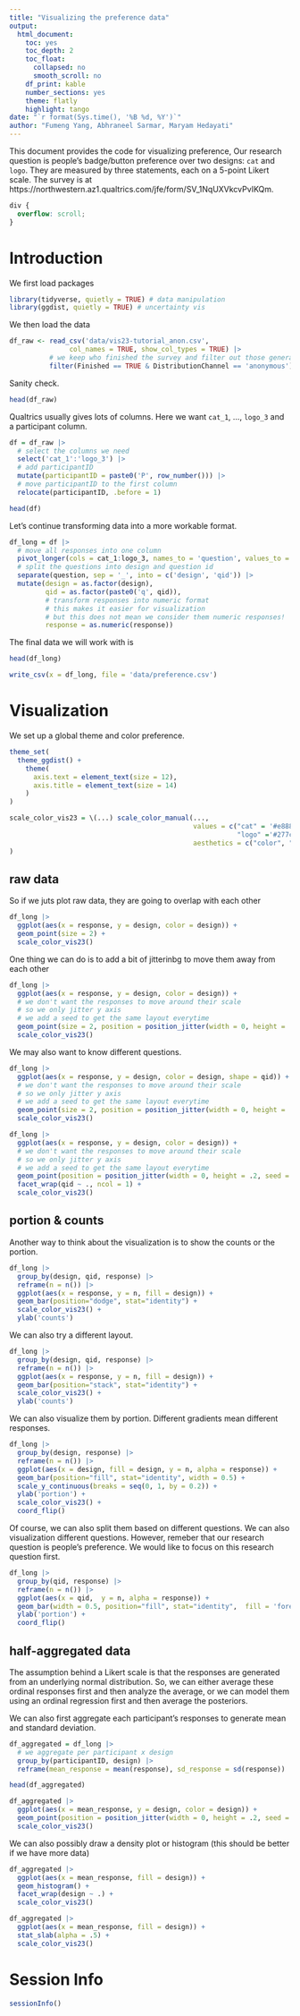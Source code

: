 ```yaml
---
title: "Visualizing the preference data"
output: 
  html_document: 
    toc: yes
    toc_depth: 2
    toc_float:
      collapsed: no
      smooth_scroll: no
    df_print: kable
    number_sections: yes
    theme: flatly
    highlight: tango
date: "`r format(Sys.time(), '%B %d, %Y')`"
author: "Fumeng Yang, Abhraneel Sarmar, Maryam Hedayati"
---
```


This document provides the code for visualizing preference, 
Our research question is people's badge/button preference over two designs: `cat` and `logo`. They are measured by three statements, each on a 5-point Likert scale. The survey is at https://northwestern.az1.qualtrics.com/jfe/form/SV_1NqUXVkcvPvIKQm. 

```css
div {
  overflow: scroll;
}
```

# Introduction

We first load packages

```r
library(tidyverse, quietly = TRUE) # data manipulation
library(ggdist, quietly = TRUE) # uncertainty vis
```

We then load the data

```r
df_raw <- read_csv('data/vis23-tutorial_anon.csv',
               col_names = TRUE, show_col_types = TRUE) |> 
          # we keep who finished the survey and filter out those generated by preview 
          filter(Finished == TRUE & DistributionChannel == 'anonymous')
```

Sanity check. 

```r
head(df_raw)
```

Qualtrics usually gives lots of columns. Here we want `cat_1`, ..., `logo_3` and a participant column.

```r
df = df_raw |> 
  # select the columns we need
  select('cat_1':'logo_3') |> 
  # add participantID
  mutate(participantID = paste0('P', row_number())) |>
  # move participantID to the first column
  relocate(participantID, .before = 1)
```


```r
head(df)
```


Let's continue transforming data into a more workable format.

```r
df_long = df |> 
  # move all responses into one column
  pivot_longer(cols = cat_1:logo_3, names_to = 'question', values_to = 'response') |> 
  # split the questions into design and question id
  separate(question, sep = '_', into = c('design', 'qid')) |> 
  mutate(design = as.factor(design), 
         qid = as.factor(paste0('q', qid)), 
         # transform responses into numeric format
         # this makes it easier for visualization
         # but this does not mean we consider them numeric responses!
         response = as.numeric(response))
```

The final data we will work with is 

```r
head(df_long)
```

```r
write_csv(x = df_long, file = 'data/preference.csv')
```


# Visualization

We set up a global theme and color preference. 

```r
theme_set(
  theme_ggdist() + 
    theme(
      axis.text = element_text(size = 12),
      axis.title = element_text(size = 14)
    )
)

scale_color_vis23 = \(...) scale_color_manual(..., 
                                              values = c("cat" = '#e888b3', 
                                                         "logo" ='#277cbd'),
                                              aesthetics = c("color", "fill")
)

```


## raw data

So if we juts plot raw data, they are going to overlap with each other

```r
df_long |> 
  ggplot(aes(x = response, y = design, color = design)) + 
  geom_point(size = 2) +
  scale_color_vis23()
```
One thing we can do is to add a bit of jitterinbg to move them away from each other

```r
df_long |> 
  ggplot(aes(x = response, y = design, color = design)) + 
  # we don't want the responses to move around their scale
  # so we only jitter y axis
  # we add a seed to get the same layout everytime
  geom_point(size = 2, position = position_jitter(width = 0, height = .2, seed = 1234), alpha = 0.7) +
  scale_color_vis23()
```
We may also want to know different questions.

```r
df_long |> 
  ggplot(aes(x = response, y = design, color = design, shape = qid)) + 
  # we don't want the responses to move around their scale
  # so we only jitter y axis
  # we add a seed to get the same layout everytime
  geom_point(size = 2, position = position_jitter(width = 0, height = .2, seed = 1234), alpha = .7) +
  scale_color_vis23()
```

```r
df_long |> 
  ggplot(aes(x = response, y = design, color = design)) + 
  # we don't want the responses to move around their scale
  # so we only jitter y axis
  # we add a seed to get the same layout everytime
  geom_point(position = position_jitter(width = 0, height = .2, seed = 1234), size = 2, alpha = 0.7) +
  facet_wrap(qid ~ ., ncol = 1) + 
  scale_color_vis23()
```

## portion & counts

Another way to think about the visualization is to show the counts or the portion.

```r
df_long |> 
  group_by(design, qid, response) |> 
  reframe(n = n()) |> 
  ggplot(aes(x = response, y = n, fill = design)) + 
  geom_bar(position="dodge", stat="identity") +
  scale_color_vis23() +
  ylab('counts')
```

We can also try a different layout.

```r
df_long |> 
  group_by(design, qid, response) |> 
  reframe(n = n()) |> 
  ggplot(aes(x = response, y = n, fill = design)) + 
  geom_bar(position="stack", stat="identity") +
  scale_color_vis23() +
  ylab('counts')
```

We can also visualize them by portion. Different gradients mean different responses.

```r
df_long |> 
  group_by(design, response) |> 
  reframe(n = n()) |> 
  ggplot(aes(x = design, fill = design, y = n, alpha = response)) + 
  geom_bar(position="fill", stat="identity", width = 0.5) +
  scale_y_continuous(breaks = seq(0, 1, by = 0.2)) +
  ylab('portion') +
  scale_color_vis23() +
  coord_flip()
```

Of course, we can also split them based on different questions. We can also visualization different questions. However, remeber that our research question is people's preference. We would like to focus on this research question first. 

```r
df_long |> 
  group_by(qid, response) |> 
  reframe(n = n()) |> 
  ggplot(aes(x = qid,  y = n, alpha = response)) + 
  geom_bar(width = 0.5, position="fill", stat="identity",  fill = 'forestgreen') +
  ylab('portion') +
  coord_flip()
```
## half-aggregated data

The assumption behind a Likert scale is that the responses are generated from an underlying normal distribution. So, we can either average these ordinal responses first and then analyze the average, or we can model them using an ordinal regression first and then average the posteriors. 

We can also first aggregate each participant's responses to generate mean and standard deviation. 

```r
df_aggregated = df_long |> 
  # we aggregate per participant x design
  group_by(participantID, design) |> 
  reframe(mean_response = mean(response), sd_response = sd(response))
```

```r
head(df_aggregated)
```


```r
df_aggregated |> 
  ggplot(aes(x = mean_response, y = design, color = design)) + 
  geom_point(position = position_jitter(width = 0, height = .2, seed = 1234), size = 2, alpha = 0.8) +
  scale_color_vis23()
```

We can also possibly draw a density plot or histogram (this should be better if we have more data)

```r
df_aggregated |> 
  ggplot(aes(x = mean_response, fill = design)) + 
  geom_histogram() + 
  facet_wrap(design ~ .) + 
  scale_color_vis23() 
```

```r
df_aggregated |> 
  ggplot(aes(x = mean_response, fill = design)) + 
  stat_slab(alpha = .5) + 
  scale_color_vis23() 
```

# Session Info

```r
sessionInfo()
```

